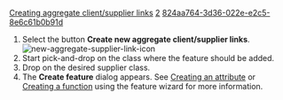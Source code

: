 [[Property:title|Creating aggregate client/supplier links]]
[[Property:weight|2]]
[[Property:uuid|824aa764-3d36-022e-e2c5-8e6c61b0b91d]]
# Select the button '''Create new aggregate client/supplier links'''.  [[Image:new-aggregate-supplier-link-icon]]  
# Start pick-and-drop on the class where the feature should be added.
# Drop on the desired supplier class.
# The '''Create feature''' dialog appears. See [[Adding an attribute|Creating an attribute]]  or [[Adding a function|Creating a function]]  using the feature wizard for more information. 

{{seealso|<br/>
[[Creating client/supplier links|Creating client/supplier links]] <br/>
[[Creating inheritance links|Creating Inheritance links]] <br/>
[[New feature dialog]] }}




